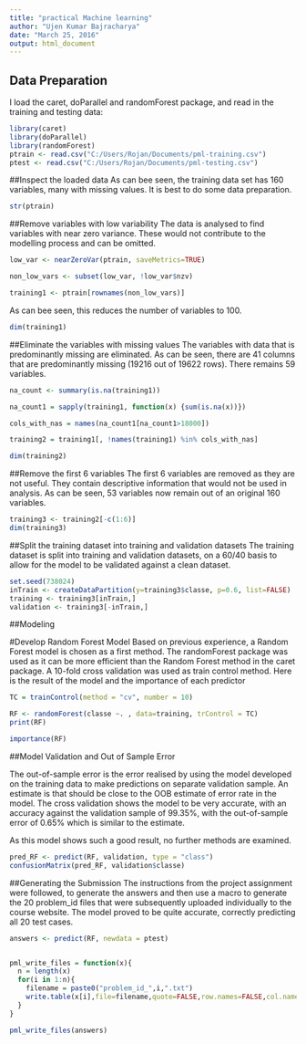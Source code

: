 ---
title: "practical Machine learning"
author: "Ujen Kumar Bajracharya"
date: "March 25, 2016"
output: html_document
---


## Data Preparation

I load the caret, doParallel and randomForest package, and read in the training and testing data:

```{r}
library(caret)
library(doParallel)
library(randomForest)
ptrain <- read.csv("C:/Users/Rojan/Documents/pml-training.csv")
ptest <- read.csv("C:/Users/Rojan/Documents/pml-testing.csv")
```
##Inspect the loaded data
As can bee seen, the training data set has 160 variables, many with missing values. It is best to do some data preparation.
```{r}
str(ptrain)
```
##Remove variables with low variability
The data is analysed to find variables with near zero variance. These would not contribute to the modelling process and can be omitted.
```{r}
low_var <- nearZeroVar(ptrain, saveMetrics=TRUE)

non_low_vars <- subset(low_var, !low_var$nzv) 

training1 <- ptrain[rownames(non_low_vars)]
```
As can bee seen, this reduces the number of variables to 100.
```{r}
dim(training1)
```
##Eliminate the variables with missing values
The variables with data that is predominantly missing are eliminated. As can be seen, there are 41 columns that are predominantly missing (19216 out of 19622 rows). There remains 59 variables.
```{r}
na_count <- summary(is.na(training1))

na_count1 = sapply(training1, function(x) {sum(is.na(x))})

cols_with_nas = names(na_count1[na_count1>18000])

training2 = training1[, !names(training1) %in% cols_with_nas]

dim(training2)
```
##Remove the first 6 variables
The first 6 variables are removed as they are not useful. They contain descriptive information that would not be used in analysis. As can be seen, 53 variables now remain out of an original 160 variables.
```{r}
training3 <- training2[-c(1:6)]
dim(training3)
```
##Split the training dataset into training and validation datasets
The training dataset is split into training and validation datasets, on a 60/40 basis to allow for the model to be validated against a clean dataset.
```{r}
set.seed(738024)
inTrain <- createDataPartition(y=training3$classe, p=0.6, list=FALSE)
training <- training3[inTrain,]
validation <- training3[-inTrain,]
```
##Modeling

#Develop Random Forest Model
Based on previous experience, a Random Forest model is chosen as a first method. The randomForest package was used as it can be more efficient than the Random Forest method in the caret package. A 10-fold cross validation was used as train control method. Here is the result of the model and the importance of each predictor
```{r}
TC = trainControl(method = "cv", number = 10)

RF <- randomForest(classe ~. , data=training, trControl = TC)
print(RF)
```
```{r}
importance(RF)
```
##Model Validation and Out of Sample Error

The out-of-sample error is the error realised by using the model developed on the training data to make predictions on separate validation sample. An estimate is that should be close to the OOB estimate of error rate in the model. The cross validation shows the model to be very accurate, with an accuracy against the validation sample of 99.35%, with the out-of-sample error of 0.65% which is similar to the estimate.

As this model shows such a good result, no further methods are examined.
```{r}
pred_RF <- predict(RF, validation, type = "class")
confusionMatrix(pred_RF, validation$classe)
```
##Generating the Submission
The instructions from the project assignment were followed, to generate the answers and then use a macro to generate the 20 problem_id files that were subsequently uploaded individually to the course website. The model proved to be quite accurate, correctly predicting all 20 test cases.
```{r}
answers <- predict(RF, newdata = ptest)


pml_write_files = function(x){
  n = length(x)
  for(i in 1:n){
    filename = paste0("problem_id_",i,".txt")
    write.table(x[i],file=filename,quote=FALSE,row.names=FALSE,col.names=FALSE)
  }
}

pml_write_files(answers)
```